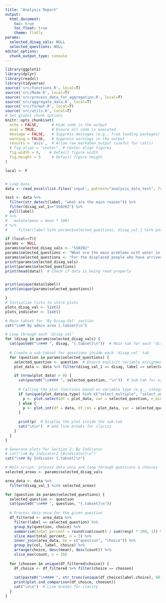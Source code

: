 ```yaml
---
title: "Analysis Report"
output:
  html_document:
    toc: true
    toc_float: true
    theme: flatly
params:
  selected_disag_vals: NULL
  selected_questions: NULL
editor_options:
  chunk_output_type: console
---
```


```r
library(ggplot2)
library(dplyr)
library(readxl)
library(tidyverse)
source('src/functions.R', local=T)
source('src/Mode.R', local=T)
source('src/process_data_for_aggregation.R', local=T)
source('src/aggregate_data.R', local=T)
source('src/format.R', local=T)
source('src/utils.R', local=T)
# Set global chunk options
knitr::opts_chunk$set(
  echo = FALSE,      # Hide code in the output
  eval = TRUE,       # Ensure all code is executed
  message = FALSE,   # Suppress messages (e.g., from loading packages)
  warning = FALSE,   # Suppress warnings in the output
  results = 'asis',  # Allow raw markdown output (useful for cat())
  # fig.align = "center", # Center align figures
  fig.width = 9,    # Default figure width
  fig.height = 5     # Default figure height
)

local <- F


# Load Data
data <- read_excel(list.files('input', pattern="analysis_data_test", full.names = TRUE)) 

test <- data %>% 
  filter(str_detect(label, "what are the main reason")) %>% 
  filter(disag_val_1=="SS0202") %>% 
  pull(label)
# %>% 
#   mutate(mean = mean * 100) 
# %>% 
#     filter(label %in% params$selected_questions, disag_val_1 %in% params$selected_disag_vals)

if (local==T){
params <- NULL
params$selected_disag_vals <- "SS0202"
params$selected_questions <- "What are the main problems with water in ${info_settlement_final}?"
params$selected_questions <- "For the displaced people who have arrived in ${info_settlement_final}, what are the main reasons that they left their homes?"
print(params$selected_disag_vals)
print(params$selected_questions)
print(head(data))  # Check if data is being read properly


print(unique(data$label))
print(unique(params$selected_questions))

}
# Initialize lists to store plots
plots_disag_val <- list()
plots_indicator <- list()
```

```r
# Main tabset for 'By Disag-Val' section
cat("\n## By admin area {.tabset}\n")

# Loop through each 'disag_val'
for (disag in params$selected_disag_vals) {
  cat(paste0("\n### ", disag, "{.tabset}\n"))  # Main tab for each 'disag_val'
  
  # Create a sub-tabset for questions inside each 'disag_val' tab
  for (question in params$selected_questions) {
    selected_question <- question  # Ensure explicit variable assignment
    plot_data <- data %>% filter(disag_val_1 == disag, label == selected_question)

    if (nrow(plot_data) > 0) {
      cat(paste0("\n#### ", selected_question, "\n"))  # Sub-tab for each question under this 'disag_val'
      
      # Calling the plot functions based on variable type (e.g., categorical or numerical)
      if (unique(plot_data$q.type) %in% c("select_multiple", "select_one")) {
        p <- plot.select(df = plot_data, var = selected_question, n_min=100)
      } else {
        p <- plot.int(df = data, df_res = plot_data, var = selected_question, )
      }
      
      print(p)  # Display the plot inside the sub-tab
      cat("\n\n")  # Add line breaks for clarity
    }
  }
}
```



```r
# Generate plots for Section 2: By Indicator
# cat("\n# By Indicator2 {#indicator}\n")
cat("\n## By Indicator {.tabset}\n")

# Main script: process data once and loop through questions & choices
selected_areas <- params$selected_disag_vals

area_data <- data %>% 
  filter(disag_val_1 %in% selected_areas)

for (question in params$selected_questions) {
  selected_question <- question
  cat(paste0("\n### ", question, "{.tabset}\n"))
  
  # Process data once for the given question
  df_filtered <- area_data %>%
    filter(label == selected_question) %>%
    group_by(question, choice) %>%
    summarise(total_percent = round(sum(count) / sum(resp) * 100, 1)) %>%
    slice_max(total_percent, n = 3) %>%
    inner_join(area_data, by = c("question", "choice")) %>%
    group_by(col, label, choice) %>%
    arrange(choice, desc(mean), desc(count)) %>%
    slice_max(count, n = 10)
  
  for (choosen in unique(df_filtered$choice)) {
    df_choice <- df_filtered %>% filter(choice == choosen)
    
    cat(paste0("\n#### ", str_trunc(unique(df_choice$label.choice), 60), "\n"))  # Sub-tab for each choice
    print(plot.ind_comparison(df_choice, choosen))
    cat("\n\n")  # Line breaks for clarity
  }
}



```




